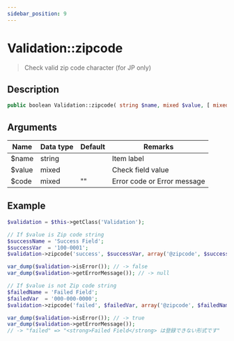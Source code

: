 ```yaml
---
sidebar_position: 9
---
```


# Validation::zipcode

> Check valid zip code character (for JP only)


## Description

```php
public boolean Validation::zipcode( string $name, mixed $value, [ mixed $code = '' ] )
```


## Arguments

| Name   | Data type | Default | Remarks                     |
| ------ | --------- | ------- | --------------------------- |
| $name  | string    |         | Item label                  |
| $value | mixed     |         | Check field value           |
| $code  | mixed     | ""      | Error code or Error message |


## Example

```php title="Controller"
$validation = $this->getClass('Validation');

// If $value is Zip code string
$successName = 'Success Field';
$successVar  = '100-0001';
$validation->zipcode('success', $successVar, array('@zipcode', $successName));

var_dump($validation->isError()); // -> false
var_dump($validation->getErrorMessage()); // -> null

// If $value is not Zip code string
$failedName = 'Failed Field';
$failedVar  = '000-000-0000';
$validation->zipcode('failed', $failedVar, array('@zipcode', $failedName));

var_dump($validation->isError()); // -> true
var_dump($validation->getErrorMessage());
// -> "failed" => "<strong>Failed Field</strong> は登録できない形式です"
```